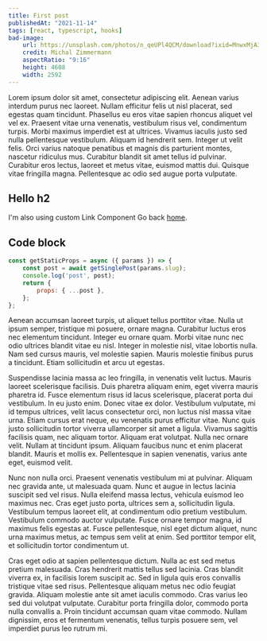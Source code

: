 ```yaml
---
title: First post
publishedAt: "2021-11-14"
tags: [react, typescript, hooks]
bad-image:
    url: https://unsplash.com/photos/n_qeUPl4QCM/download?ixid=MnwxMjA3fDB8MXxzZWFyY2h8MXx8OSUzQTE2fHwwfHx8fDE2Mzc0ODU2Nzc&force=true
    credit: Michal Zimmermann
    aspectRatio: "9:16"
    height: 4608
    width: 2592
---
```


Lorem ipsum dolor sit amet, consectetur adipiscing elit. Aenean varius interdum purus nec laoreet. Nullam efficitur felis ut nisl placerat, sed egestas quam tincidunt. Phasellus eu eros vitae sapien rhoncus aliquet vel vel ex. Praesent vitae urna venenatis, vestibulum risus vel, condimentum turpis. Morbi maximus imperdiet est at ultrices. Vivamus iaculis justo sed nulla pellentesque vestibulum. Aliquam id hendrerit sem. Integer ut velit felis. Orci varius natoque penatibus et magnis dis parturient montes, nascetur ridiculus mus. Curabitur blandit sit amet tellus id pulvinar. Curabitur eros lectus, laoreet et metus vitae, euismod mattis dui. Quisque vitae fringilla magna. Pellentesque ac odio sed augue porta vulputate.

## Hello h2
I'm also using custom Link Component
Go back [home](/).

## Code block

```js
const getStaticProps = async ({ params }) => {
    const post = await getSinglePost(params.slug);
    console.log('post', post);
    return {
        props: { ...post },
    };
};
```
Aenean accumsan laoreet turpis, ut aliquet tellus porttitor vitae. Nulla ut ipsum semper, tristique mi posuere, ornare magna. Curabitur luctus eros nec elementum tincidunt. Integer eu ornare quam. Morbi vitae nunc nec odio ultrices blandit vitae eu nisl. Integer in molestie nisl, vitae lobortis nulla. Nam sed cursus mauris, vel molestie sapien. Mauris molestie finibus purus a tincidunt. Etiam sollicitudin et arcu ut egestas.

Suspendisse lacinia massa ac leo fringilla, in venenatis velit luctus. Mauris laoreet scelerisque facilisis. Duis pharetra aliquam enim, eget viverra mauris pharetra id. Fusce elementum risus id lacus scelerisque, placerat porta dui vestibulum. In eu justo enim. Donec vitae ex dolor. Vestibulum vulputate, mi id tempus ultrices, velit lacus consectetur orci, non luctus nisl massa vitae urna. Etiam cursus erat neque, eu venenatis purus efficitur vitae. Nunc quis justo sollicitudin tortor viverra ullamcorper sit amet a ligula. Vivamus sagittis facilisis quam, nec aliquam tortor. Aliquam erat volutpat. Nulla nec ornare velit. Nullam at tincidunt ipsum. Aliquam faucibus nunc et enim placerat blandit. Mauris et mollis ex. Pellentesque in sapien venenatis, varius ante eget, euismod velit.

Nunc non nulla orci. Praesent venenatis vestibulum mi at pulvinar. Aliquam nec gravida ante, ut malesuada quam. Nunc et augue in lectus lacinia suscipit sed vel risus. Nulla eleifend massa lectus, vehicula euismod leo maximus nec. Cras eget justo porta, ultrices sem a, sollicitudin ligula. Vestibulum tempus laoreet elit, at condimentum odio pretium vestibulum. Vestibulum commodo auctor vulputate. Fusce ornare tempor magna, id maximus felis egestas at. Fusce pellentesque, nisl eget dictum aliquet, nunc urna maximus metus, ac tempus sem velit at enim. Sed porttitor tempor elit, et sollicitudin tortor condimentum ut.

Cras eget odio at sapien pellentesque dictum. Nulla ac est sed metus pretium malesuada. Cras hendrerit mattis tellus sed lacinia. Cras blandit viverra ex, in facilisis lorem suscipit ac. Sed in ligula quis eros convallis tristique vitae sed risus. Pellentesque aliquam metus nec odio feugiat gravida. Aliquam molestie ante sit amet iaculis commodo. Cras varius leo sed dui volutpat vulputate. Curabitur porta fringilla dolor, commodo porta nulla convallis a. Proin tincidunt accumsan quam vitae commodo. Nullam dignissim, eros et fermentum venenatis, tellus turpis posuere sem, vel imperdiet purus leo rutrum mi.
